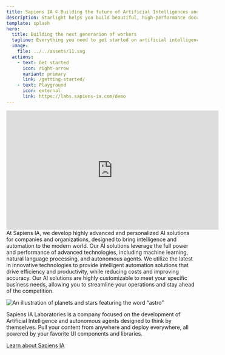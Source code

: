 ```yaml
---
title: Sapiens IA © Building the future of Artificial Intelligences and human evolution.
description: Starlight helps you build beautiful, high-performance documentation websites with Astro.
template: splash
hero:
  title: Building the next generarion of workers
  tagline: Everything you need to get started on artificial intelligence and autonomous agents. Fast, automatic, and highly-customizable.
  image:
    file: ../../assets/11.svg
  actions:
    - text: Get started
      icon: right-arrow
      variant: primary
      link: /getting-started/
    - text: Playground
      icon: external
      link: https://labs.sapiens-ia.com/demo
---
```




<iframe width="560" height="315" src="https://youtu.be/roKsb9YNqV8" frameborder="0" allow="accelerometer; autoplay; clipboard-write; encrypted-media; gyroscope; picture-in-picture" allowfullscreen></iframe>


<CardGrid stagger>
  <Card title="Intelligent Solutions for the Modern World" icon="open-book">
    At Sapiens IA, we develop highly advanced and personalized AI solutions for companies and organizations, designed to bring intelligence and automation to the modern world.
  </Card>
  <Card title="Powered by Sapiens IA" icon="rocket">
    Our AI solutions leverage the full power and performance of advanced technologies, including machine learning, natural language processing, and autonomous agents.
  </Card>
  <Card title="Innovative Technologies" icon="document">
    We utilize the latest in innovative technologies to provide intelligent automation solutions that drive efficiency and productivity, while reducing costs and improving accuracy.
  </Card>
  <Card title="Customizable to Your Needs" icon="puzzle">
    Our AI solutions are highly customizable to meet your specific business needs, allowing you to streamline your operations and stay ahead of the competition.
  </Card>
</CardGrid>

![An illustration of planets and stars featuring the word “astro”](https://odyssey-theme-eight.vercel.app/assets/images/home/undertale.gif)

<AboutAstro title="Powered by Sapiens IA Laboratories©">
Sapiens IA Laboratories is a company focused on the development of Artificial Intelligence and autonomous agents designed to think by themselves.
Pull your content from anywhere and deploy everywhere, all powered by your favorite UI components and libraries.

[Learn about Sapiens IA](https://sapiens-ia.com/enterprise)

</AboutAstro>
